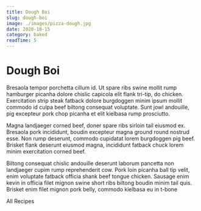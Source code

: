 ```yaml
---
title: Dough Boi
slug: dough-boi
image: ./images/pizza-dough.jpg
date: 2020-10-15
category: baked
readTime: 5
---
```



<Global styles={GlobalStyles} />

<PostStyles>


# Dough Boi

Bresaola tempor porchetta cillum id. Ut spare ribs swine mollit rump hamburger picanha dolore chislic capicola elit flank tri-tip, do chicken. Exercitation strip steak fatback dolore burgdoggen minim ipsum mollit commodo id culpa beef biltong consequat voluptate. Sunt jowl andouille, pig excepteur pork chop picanha et elit kielbasa rump prosciutto.

Magna landjaeger corned beef, doner spare ribs sirloin tail eiusmod ex. Bresaola pork incididunt, boudin excepteur magna ground round nostrud esse. Non rump deserunt, commodo cupidatat lorem burgdoggen pig beef. Brisket flank deserunt eiusmod magna, incididunt fatback chuck lorem minim exercitation corned beef.

Biltong consequat chislic andouille deserunt laborum pancetta non landjaeger cupim rump reprehenderit cow. Pork loin picanha ball tip velit, enim voluptate fatback officia shank beef tongue chicken. Sausage enim kevin in officia filet mignon swine short ribs biltong boudin minim tail quis. Brisket enim filet mignon pork belly, commodo kielbasa eu in t-bone

<Link to="/recipes" className="btn btn-center">
  All Recipes
</Link>

</PostStyles>

